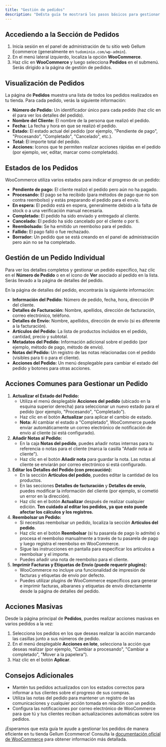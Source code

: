 ```yaml
---
title: "Gestión de pedidos"
description: "DeEsta guía te mostrará los pasos básicos para gestionar los pedidos de tus clientes en tu tienda Gellum Ecommerce, impulsada por WooCommerce.scription of your new file."
---
```


## Accediendo a la Sección de Pedidos

1. Inicia sesión en el panel de administración de tu sitio web Gellum Ecommerce (generalmente en `tudominio.com/wp-admin`).
2. En el menú lateral izquierdo, localiza la opción **WooCommerce**.
3. Haz clic en **WooCommerce** y luego selecciona **Pedidos** en el submenú. Serás dirigido a la página de gestión de pedidos.

## Visualización de Pedidos

La página de **Pedidos** muestra una lista de todos los pedidos realizados en tu tienda. Para cada pedido, verás la siguiente información:

- **Número de Pedido:** Un identificador único para cada pedido (haz clic en él para ver los detalles del pedido).
- **Nombre del Cliente:** El nombre de la persona que realizó el pedido.
- **Fecha:** La fecha y hora en que se realizó el pedido.
- **Estado:** El estado actual del pedido (por ejemplo, "Pendiente de pago", "Procesando", "Completado", "Cancelado", etc.).
- **Total:** El importe total del pedido.
- **Acciones:** Iconos que te permiten realizar acciones rápidas en el pedido (por ejemplo, ver, editar, marcar como completado).

## Estados de los Pedidos

WooCommerce utiliza varios estados para indicar el progreso de un pedido:

- **Pendiente de pago:** El cliente realizó el pedido pero aún no ha pagado.
- **Procesando:** El pago se ha recibido (para métodos de pago que no son contra reembolso) y estás preparando el pedido para el envío.
- **En espera:** El pedido está en espera, generalmente debido a la falta de stock o a una verificación manual necesaria.
- **Completado:** El pedido ha sido enviado y entregado al cliente.
- **Cancelado:** El pedido ha sido cancelado por el cliente o por ti.
- **Reembolsado:** Se ha emitido un reembolso para el pedido.
- **Fallido:** El pago falló o fue rechazado.
- **Borrador:** Un pedido que se está creando en el panel de administración pero aún no se ha completado.

## Gestión de un Pedido Individual

Para ver los detalles completos y gestionar un pedido específico, haz clic en el **Número de Pedido** o en el icono de **Ver** asociado al pedido en la lista. Serás llevado a la página de detalles del pedido.

En la página de detalles del pedido, encontrarás la siguiente información:

- **Información del Pedido:** Número de pedido, fecha, hora, dirección IP del cliente.
- **Detalles de Facturación:** Nombre, apellidos, dirección de facturación, correo electrónico, teléfono.
- **Detalles de Envío:** Nombre, apellidos, dirección de envío (si es diferente a la facturación).
- **Artículos del Pedido:** La lista de productos incluidos en el pedido, cantidad, precio y subtotal.
- **Metadatos del Pedido:** Información adicional sobre el pedido (por ejemplo, método de pago, método de envío).
- **Notas del Pedido:** Un registro de las notas relacionadas con el pedido (visibles para ti o para el cliente).
- **Acciones del Pedido:** Un menú desplegable para cambiar el estado del pedido y botones para otras acciones.

## Acciones Comunes para Gestionar un Pedido

1. **Actualizar el Estado del Pedido:**
   - Utiliza el menú desplegable **Acciones del pedido** (ubicado en la esquina superior derecha) para seleccionar un nuevo estado para el pedido (por ejemplo, "Procesando", "Completado").
   - Haz clic en el botón **Actualizar** para aplicar el cambio de estado.
   - **Nota:** Al cambiar el estado a "Completado", WooCommerce puede enviar automáticamente un correo electrónico de notificación de envío al cliente (si está configurado).
2. **Añadir Notas al Pedido:**
   - En la caja **Notas del pedido**, puedes añadir notas internas para tu referencia o notas para el cliente (marca la casilla "Añadir nota al cliente").
   - Haz clic en el botón **Añadir nota** para guardar la nota. Las notas al cliente se enviarán por correo electrónico si está configurado.
3. **Editar los Detalles del Pedido (con precaución):**
   - En la sección **Artículos del pedido**, puedes editar la cantidad de los productos.
   - En las secciones **Detalles de facturación** y **Detalles de envío**, puedes modificar la información del cliente (por ejemplo, si cometió un error en la dirección).
   - Haz clic en el botón **Actualizar** después de realizar cualquier edición. **Ten cuidado al editar los pedidos, ya que esto puede afectar los cálculos y los registros.**
4. **Reembolsar un Pedido:**
   - Si necesitas reembolsar un pedido, localiza la sección **Artículos del pedido**.
   - Haz clic en el botón **Reembolsar** (si tu pasarela de pago lo admite) o procesa el reembolso manualmente a través de tu pasarela de pago y luego registra el reembolso en WooCommerce.
   - Sigue las instrucciones en pantalla para especificar los artículos a reembolsar y el importe.
   - Puedes añadir una nota de reembolso para el cliente.
5. **Imprimir Facturas y Etiquetas de Envío (puede requerir plugins):**
   - WooCommerce no incluye una funcionalidad de impresión de facturas y etiquetas de envío por defecto.
   - Puedes utilizar plugins de WooCommerce específicos para generar e imprimir facturas, albaranes y etiquetas de envío directamente desde la página de detalles del pedido.

## Acciones Masivas

Desde la página principal de **Pedidos**, puedes realizar acciones masivas en varios pedidos a la vez:

1. Selecciona los pedidos en los que deseas realizar la acción marcando las casillas junto a sus números de pedido.
2. En el menú desplegable **Acciones en lote**, selecciona la acción que deseas realizar (por ejemplo, "Cambiar a procesando", "Cambiar a completado", "Mover a la papelera").
3. Haz clic en el botón **Aplicar**.

## Consejos Adicionales

- Mantén tus pedidos actualizados con los estados correctos para informar a tus clientes sobre el progreso de sus compras.
- Utiliza las notas del pedido para mantener un registro de las comunicaciones y cualquier acción tomada en relación con un pedido.
- Configura las notificaciones por correo electrónico de WooCommerce para que tú y tus clientes reciban actualizaciones automáticas sobre los pedidos.

¡Esperamos que esta guía te ayude a gestionar los pedidos de manera eficiente en tu tienda Gellum Ecommerce\! Consulta la [documentación oficial de WooCommerce](https://woocommerce.com/documentation/) para obtener información más detallada.

<Ayuda />